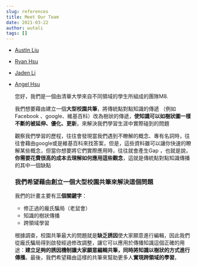 ```yaml
---
slug: references
title: Meet Our Team
date: 2021-03-22
author: wutali
tags: []
---
```

* [Austin Liu](https://www.instagram.com/astn.0820_/)
* [Ryan Hsu](https://www.instagram.com/astn.0820_/)
* [Jaden Li](https://www.instagram.com/ryan.rryyaann/)
* [Angel Hsu](https://www.instagram.com/anchihsu_0120/)

  您好，我們是一個由清華大學來自不同領域的學生所組成的團隊M8.

  我們想要藉由建立一個**大型校園共筆**，將傳統點對點知識的傳遞 （例如Facebook 、google、維基百科）改為樹狀的傳遞，**使知識可以如樹狀圖一樣不斷的被延伸、優化、更新**，來解決我們學習生涯中實際碰到的問題

  觀察我們學習的歷程，往往會發現當我們遇到不瞭解的概念、專有名詞時，往往會藉由google或是維基百科來找答案，但是，這些資料雖可以讓你快速的瞭解某些概念，但當你想要將它們實際應用時，往往就會產生Gap ，也就是說，**你需要花費很高的成本去理解如何應用這些觀念**，這就是傳統點對點知識傳播的其中一個缺點  

  ### 我們希望藉由創立一個大型校園共筆來解決這個問題

  我們的計畫主要有**三個關鍵字**：

  * 修正過的龐氏騙局（老鼠會）
  * 知識的樹狀傳播
  * 跨領域學習

  根據調查，校園共筆最大的問題就是**缺乏誘因**使大家願意進行編輯，因此我們從龐氏騙局得到啟發經過修改調整，讓它可以應用於傳播知識這個正確的用途：**建立足夠的誘因機制讓大家願意編輯共筆，同時將知識以樹狀的方式進行傳播**。最後，我們希望藉由這樣的共筆來幫助更多人**實現跨領域的學習**。